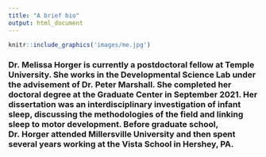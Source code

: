 ```yaml
---
title: "A brief bio"
output: html_document
---
```





```r
knitr::include_graphics('images/me.jpg')
```


### Dr. Melissa Horger is currently a postdoctoral fellow at Temple University. She works in the Developmental Science Lab under the advisement of Dr. Peter Marshall. She completed her doctoral degree at the Graduate Center in September 2021. Her dissertation was an interdisciplinary investigation of infant sleep, discussing the methodologies of the field and linking sleep to motor development. Before graduate school, Dr. Horger attended Millersville University and then spent several years working at the Vista School in Hershey, PA. 





</div>

